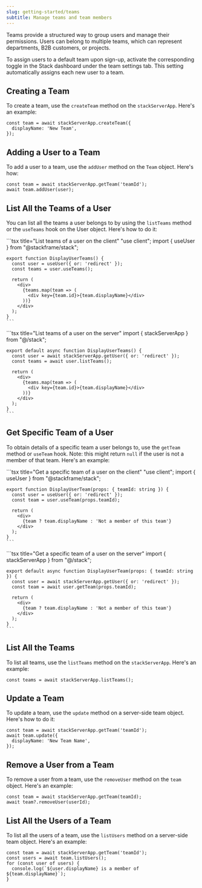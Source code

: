 ```yaml
---
slug: getting-started/teams
subtitle: Manage teams and team members
---
```


Teams provide a structured way to group users and manage their permissions. Users can belong to multiple teams, which can represent departments, B2B customers, or projects.

To assign users to a default team upon sign-up, activate the corresponding toggle in the Stack dashboard under the team settings tab. This setting automatically assigns each new user to a team.

## Creating a Team

To create a team, use the `createTeam` method on the `stackServerApp`. Here's an example:

```tsx title="Create a Team"
const team = await stackServerApp.createTeam({
  displayName: 'New Team',
});
```

## Adding a User to a Team

To add a user to a team, use the `addUser` method on the `Team` object. Here's how:

```tsx title="Add a User to a Team"
const team = await stackServerApp.getTeam('teamId');
await team.addUser(user);
```

## List All the Teams of a User

You can list all the teams a user belongs to by using the `listTeams` method or the `useTeams` hook on the User object. Here's how to do it:

<Tabs>
  <Tab title="Client Component">
    ```tsx title="List teams of a user on the client"
    "use client";
    import { useUser } from "@stackframe/stack";

    export function DisplayUserTeams() {
      const user = useUser({ or: 'redirect' });
      const teams = user.useTeams();

      return (
        <div>
          {teams.map(team => (
            <div key={team.id}>{team.displayName}</div>
          ))}
        </div>
      );
    }
    ```
  </Tab>

  <Tab title="Server Component">
    ```tsx title="List teams of a user on the server"
    import { stackServerApp } from "@/stack";

    export default async function DisplayUserTeams() {
      const user = await stackServerApp.getUser({ or: 'redirect' });
      const teams = await user.listTeams();

      return (
        <div>
          {teams.map(team => (
            <div key={team.id}>{team.displayName}</div>
          ))}
        </div>
      );
    }
    ```
  </Tab>
</Tabs>

## Get Specific Team of a User

To obtain details of a specific team a user belongs to, use the `getTeam` method or `useTeam` hook. Note: this might return `null` if the user is not a member of that team. Here's an example:

<Tabs>
  <Tab title="Client Component">
    ```tsx title="Get a specific team of a user on the client"
    "use client";
    import { useUser } from "@stackframe/stack";

    export function DisplayUserTeam(props: { teamId: string }) {
      const user = useUser({ or: 'redirect' });
      const team = user.useTeam(props.teamId);

      return (
        <div>
          {team ? team.displayName : 'Not a member of this team'}
        </div>
      );
    }
    ```
  </Tab>

  <Tab title="Server Component">
    ```tsx title="Get a specific team of a user on the server"
    import { stackServerApp } from "@/stack";

    export default async function DisplayUserTeam(props: { teamId: string }) {
      const user = await stackServerApp.getUser({ or: 'redirect' });
      const team = await user.getTeam(props.teamId);

      return (
        <div>
          {team ? team.displayName : 'Not a member of this team'}
        </div>
      );
    }
    ```
  </Tab>
</Tabs>

## List All the Teams

To list all teams, use the `listTeams` method on the `stackServerApp`. Here's an example:

```tsx
const teams = await stackServerApp.listTeams();
```

## Update a Team

To update a team, use the `update` method on a server-side team object. Here's how to do it:

```tsx
const team = await stackServerApp.getTeam('teamId');
await team.update({
  displayName: 'New Team Name',
});
```

## Remove a User from a Team

To remove a user from a team, use the `removeUser` method on the `team` object. Here's an example:

```tsx
const team = await stackServerApp.getTeam(teamId);
await team?.removeUser(userId);
```

## List All the Users of a Team

To list all the users of a team, use the `listUsers` method on a server-side team object. Here's an example:

```tsx
const team = await stackServerApp.getTeam('teamId');
const users = await team.listUsers();
for (const user of users) {
  console.log(`${user.displayName} is a member of ${team.displayName}`);
}
```
